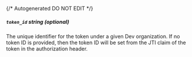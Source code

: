 {/* Autogenerated DO NOT EDIT  */}
##### `token_id` _string (optional)_
The unique identifier for the token under a given Dev organization.
If no token ID is provided, then the token ID will be set from the
JTI claim of the token in the authorization header.




